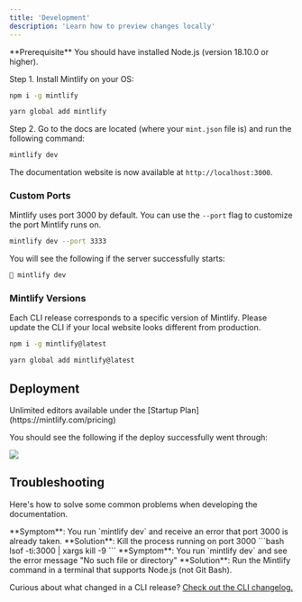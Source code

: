 ```yaml
---
title: 'Development'
description: 'Learn how to preview changes locally'
---
```


<Info>
  **Prerequisite** You should have installed Node.js (version 18.10.0 or
  higher).
</Info>

Step 1. Install Mintlify on your OS:

<CodeGroup>

```bash npm
npm i -g mintlify
```

```bash yarn
yarn global add mintlify
```

</CodeGroup>

Step 2. Go to the docs are located (where your `mint.json` file is) and run the following command:

```bash
mintlify dev
```

The documentation website is now available at `http://localhost:3000`.

### Custom Ports

Mintlify uses port 3000 by default. You can use the `--port` flag to customize the port Mintlify runs on.

```bash
mintlify dev --port 3333
```

You will see the following if the server successfully starts:

```bash
💚 mintlify dev
```

### Mintlify Versions

Each CLI release corresponds to a specific version of Mintlify. Please update the CLI if your local website looks different from production.

<CodeGroup>

```bash npm
npm i -g mintlify@latest
```

```bash yarn
yarn global add mintlify@latest
```

</CodeGroup>

## Deployment

<Tip>
  Unlimited editors available under the [Startup
  Plan](https://mintlify.com/pricing)
</Tip>

You should see the following if the deploy successfully went through:

<Frame>
  <img src="/images/checks-passed.png" style={{ borderRadius: '0.5rem' }} />
</Frame>

## Troubleshooting

Here's how to solve some common problems when developing the documentation.

<AccordionGroup>
  <Accordion title="Mintlify dev isn't running - port is already taken">
    **Symptom**: You run `mintlify dev` and receive an error that port 3000 is
    already taken. **Solution**: Kill the process running on port 3000
    ```bash
    lsof -ti:3000 | xargs kill -9
    ```
  </Accordion>
  <Accordion title="No such file or directory on Windows">
    **Symptom**: You run `mintlify dev` and see the error message "No such file or directory"
    **Solution**: Run the Mintlify command in a terminal that supports Node.js (not Git Bash).
  </Accordion>
</AccordionGroup>

Curious about what changed in a CLI release? [Check out the CLI changelog.](https://mintlify.com/docs/changelog/command-line)